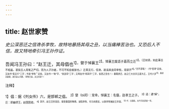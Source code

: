 ```yaml
---
---
---
```

title: 赵世家赞
---



*史公深恶迁之信谗杀李牧，故特地暴扬其母之丑，以当痛棒苦治也。又恐后人不信，故又特地牵引冯王孙作证。*

吾闻冯王孙曰：“赵王迁，其母倡也<sup>1】，嬖于悼襄王<sup>2】。悼襄王废适子嘉而立迁<sup>3】。（迁如贤，如此事岂不相盖，甚矣古人用笔之严切。而为人子孙者，不可不知自振拔也。）迁素无行，信谗，故诛其良将李牧，用郭开<sup>4】。”岂不谬哉！（书“信谗”足矣，又加书“素无行”三字；书诛“李牧＂足矣，又加书一“故”字、“其良将”三字；又再加书“用郭开”三字，皆恶之至也！）秦既虏迁，赵之亡大夫共立嘉为王，王代六岁<sup>5】，秦进兵破嘉，遂灭赵以为郡。（李牧已诛，夫又何望？）

<sup>注释】

<sup>1】倡：据《列女传》六，是邯郸之倡。
<sup>2】嬖（bì闭）：宠幸。悼襄王：名偃，赵孝王之子。
<sup>3】适：通“婧”。迁：即幽缪王，赵国国君。
<sup>4】郭开，赵王迁的宠臣，接受秦国的贿赂，诬陷李牧、司马尚欲反，以致李牧被赵王杀害。
<sup>5】代：古国名，在今河北蔚县一带。